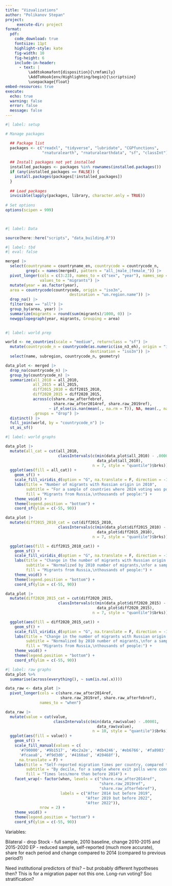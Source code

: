 ```yaml
---
title: "Vizualizations"
author: "Polikanov Stepan"
project:
     execute-dir: project
format:
  pdf:
    code_download: true
    fontsize: 11pt
    highlight-style: kate
    fig-width: 10
    fig-height: 6
    include-in-header:
      - text: |
          \addtokomafont{disposition}{\rmfamily} 
          \AddToHook{env/Highlighting/begin}{\scriptsize} 
          \usepackage{float} 
embed-resources: true
execute: 
  echo: true
  warning: false
  error: false
  message: false
---
```


```r
#| label: setup

# Manage packages

  ## Package list
  packages <- c("readxl", "tidyverse", "lubridate", "CGPfunctions",
                "rnaturalearth", "rnaturalearthdata", "sf", "classInt")
  
  ## Install packages not yet installed
  installed_packages <- packages %in% rownames(installed.packages())
  if (any(installed_packages == FALSE)) {
    install.packages(packages[!installed_packages])
  }
  
  ## Load packages
  invisible(lapply(packages, library, character.only = TRUE))
  
# Set options
options(scipen = 999)

  
```

```r
#| label: Data

source(here::here("scripts", "data_building.R"))
```

```r
#| label: tbd
#| eval: false

merged |> 
  select(countryname = countryname_en, countrycode = countrycode_n,
         grep(x = names(merged), pattern = "all_|male_|female_")) |> 
  pivot_longer(cols = c(3:23), names_to = c("sex", "year"), names_sep = "_",
               values_to = "migrants") |>
  mutate(year = as.factor(year),
  area = countrycode(countrycode, origin = "iso3n",
                            destination = "un.region.name")) |> 
  drop_na() |> 
  filter(sex == "all") |> 
  group_by(area, year) |> 
  summarize(migrants = round(sum(migrants)/1000, 0)) |> 
  newggslopegraph(year, migrants, Grouping = area)
  
```

```r
#| label: world prep

world <- ne_countries(scale = "medium", returnclass = "sf") |> 
  mutate(countrycode_n = countrycode(as.numeric(iso_n3_eh), origin = "iso3n",
                                     destination = "iso3n")) |> 
  select(name, subregion, countrycode_n, geometry)

data_plot <- merged |> 
  drop_na(countrycode_n) |> 
  group_by(countrycode_n) |> 
  summarize(all_2010 = all_2010,
            all_2015 = all_2015,
            diff2015_2010 = diff2015_2010,
            diff2020_2015 = diff2020_2015,
            across(c(share.raw_afterfebref, 
                     share.raw_after2014ref, share.raw_2019ref),
                   ~ if_else(is.nan(mean(., na.rm = T)), NA, mean(., na.rm = T))),
            .groups = "drop") |> 
  distinct() |> 
  full_join(world, by = "countrycode_n") |> 
  st_as_sf()
```

```r
#| label: world graphs 

data_plot |> 
  mutate(all_cat = cut(all_2010, 
                       classIntervals(c(min(data_plot$all_2010) - .00001, 
                                        data_plot$all_2010), 
                                      n = 7, style = "quantile")$brks)) |> 
  ggplot(aes(fill = all_cat)) +
    geom_sf() +
    scale_fill_viridis_d(option = "G", na.translate = F, direction = -1) + 
    labs(title = "Number of migrants with Russian origin in 2010",
         subtitle = "For a sample of countries where 2024 voting was possible",
         fill = "Migrants from Russia,\nthousands of people:") +
    theme_void() +
    theme(legend.position = "bottom") +
    coord_sf(ylim = c(-55, 90))

data_plot |> 
  mutate(diff2015_2010_cat = cut(diff2015_2010, 
                       classIntervals(c(min(data_plot$diff2015_2010) - .00001, 
                                        data_plot$diff2015_2010), 
                                      n = 7, style = "quantile")$brks)) |> 

  ggplot(aes(fill = diff2015_2010_cat)) +
    geom_sf() +
    scale_fill_viridis_d(option = "G", na.translate = F, direction = -1) + 
    labs(title = "Change in the number of migrants with Russian origin between 2010 and 2015",
         subtitle = "Normalized by 2010 number of migrants,\nfor a sample of countries where 2024 voting was possible",
         fill = "Migrants from Russia,\nthousands of people:") +
    theme_void() +
    theme(legend.position = "bottom") +
    coord_sf(ylim = c(-55, 90))

data_plot |> 
  mutate(diff2020_2015_cat = cut(diff2020_2015, 
                       classIntervals(c(min(data_plot$diff2020_2015) - .00001, 
                                        data_plot$diff2020_2015), 
                                      n = 7, style = "quantile")$brks)) |> 

  ggplot(aes(fill = diff2020_2015_cat)) +
    geom_sf() +
    scale_fill_viridis_d(option = "G", na.translate = F, direction = -1) + 
    labs(title = "Change in the number of migrants with Russian origin between 2015 and 2020",
         subtitle = "Normalized by 2010 number of migrants,\nfor a sample of countries where 2024 voting was possible",
         fill = "Migrants from Russia,\nthousands of people:") +
    theme_void() +
    theme(legend.position = "bottom") +
    coord_sf(ylim = c(-55, 90))


```

```r
#| label: raw graphs
data_plot %>% 
  summarise(across(everything(), ~ sum(is.na(.x))))

data_raw <- data_plot |> 
  pivot_longer(cols = c(share.raw_after2014ref, 
                        share.raw_2019ref, share.raw_afterfebref),
               names_to = "when")

data_raw |> 
  mutate(value = cut(value, 
                     classIntervals(c(min(data_raw$value) - .00001, 
                                        data_raw$value), 
                                      n = 10, style = "quantile")$brks)) |> 
  ggplot(aes(fill = value)) +
    geom_sf() +
    scale_fill_manual(values = c(
      '#790000', '#9b1517', '#bc2a2e', '#db4246', '#eb6766', '#fa8983', 
      '#fcaea8', '#f9d3d0', '#4160ad', '#20468f'), 
      na.translate = F) + 
    labs(title = "Self-reported migration times per country, compared to 2014",
         subtitle = "By decile, for a sample where exit polls were conducted\n", 
         fill = "Times less/more than before 2014") +
    facet_wrap(~ factor(when, levels = c("share.raw_after2014ref", 
                                         "share.raw_2019ref", 
                                         "share.raw_afterfebref"),
                        labels = c("After 2014 but before 2019",
                                   "After 2019 but before 2022",
                                   "After 2022")),
               nrow = 2) +
    theme_void() +
    theme(legend.position = "bottom") +
    coord_sf(ylim = c(-55, 90))
```

Variables:

Bilateral - drop
Stock - full sample, 2010 baseline, change 2010-2015 and 2015-2020
EP - reduced sample, self-reported (much more accurate), share for each period and change compared to 2014 (compared to previous period?)

Need institutional predictors of this? -- but probably different hypotheses then? This is for a migration paper not this one. Long-run voting? Soc stratification?
